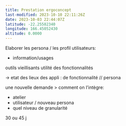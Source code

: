 ```yaml
---
title: Prestation ergoconcept
last-modified: 2023-10-10 22:11:26Z
date: 2023-10-03 22:44:07Z
latitude: -22.25582340
longitude: 166.45052430
altitude: 0.0000
---
```


Elaborer les persona / les profil utilisateurs:

- information/usages

outils vieillisants 
utilité des fonctionnalités

-> etat des lieux des appli : de fonctionnalité // persona

une nouvelle demande > comment on l'intègre:

- atelier
- utilisateur / nouveau persona 
- quel niveau de granularité

30 ou 45 j
